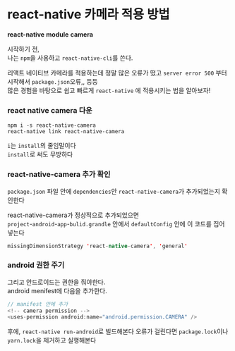# react-native 카메라 적용 방법

**react-native** **module** **camera**

시작하기 전,  
나는 `npm`을 사용하고 `react-native-cli`를 쓴다.

리액트 네이티브 카메라를 적용하는데 정말 많은 오류가 떴고 `server error 500` 부터 시작해서 `package.json`오류,, 등등   
많은 경험을 바탕으로 쉽고 빠르게 `react-native` 에 적용시키는 법을 알아보자!  
  
### react native camera 다운
```text
npm i -s react-native-camera
react-native link react-native-camera
```
`i`는 `install`의 줄임말이다  
`install`로 써도 무방하다

### react-native-camera 추가 확인
`package.json` 파일 안에 `dependencies`안 `react-native-camera`가 추가되었는지 확인한다

react-native-camera가 정상적으로 추가되었으면  
`project`-`android`-`app`-`bulid.grandle` 안에서 `defaultConfig` 안에 이 코드를 집어넣는다
```java
missingDimensionStrategy 'react-native-camera', 'general'
```
### android 권한 주기
그리고 안드로이드는 권한을 줘야한다.  
android menifest에 다음을 추가한다.
```java
// manifest 안에 추가
<!-- camera permission -->
<uses-permission android:name="android.permission.CAMERA" />
```
후에, `react-native run-android`로 빌드해본다
오류가 걸린다면 `package.lock`이나 `yarn.lock`을 제거하고 실행해본다